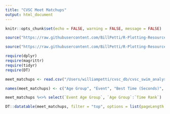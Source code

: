 ```yaml
---
title: "CVSC Meet Matchups"
output: html_document
---
```


```r
knitr::opts_chunk$set(echo = FALSE, warning = FALSE, message = FALSE)
```

```r
source("https://raw.githubusercontent.com/BillPetti/R-Plotting-Resources/master/theme_bp_grey")

source("https://raw.githubusercontent.com/BillPetti/R-Plotting-Resources/master/tableau_colorblind_palette")

require(dplyr)
require(magrittr)
require(tidyr)
require(DT)

meet_matchups <- read.csv("/Users/williampetti/cvsc_db/cvsc_swim_analysis/meet_matchups.csv", check.names = FALSE)

names(meet_matchups) <- c("Age Group", "Event", "Best Time (Seconds)", "Age", "Club", "Name", "Time Rank", "Est. Place", "Points", "Event Age Group", "Event Order")

meet_matchups %<>% select(`Event Age Group`, `Age Group`:`Time Rank`)

DT::datatable(meet_matchups, filter = "top", options = list(pageLength = 100, columnDefs = list(list(className = 'dt-center', targets = c(2:5, 7:11)))))
```